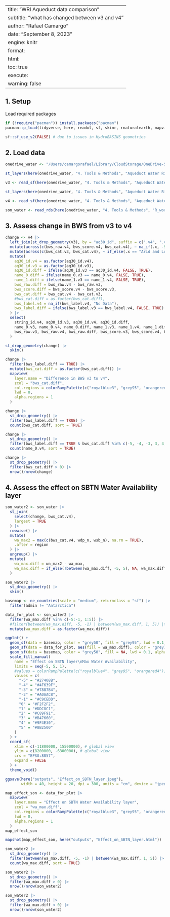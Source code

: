 ----
title: "WRI Aqueduct data comparison"
subtitle: "what has changed between v3 and v4"
author: "Rafael Camargo"
date: "September 8, 2023"
engine: knitr
format:
  html:
    toc: true
execute:
  warning: false    
---

## 1. Setup

Load required packages

```r
if (!require("pacman")) install.packages("pacman")
pacman::p_load(tidyverse, here, readxl, sf, skimr, rnaturalearth, mapview)
```

```r
sf::sf_use_s2(FALSE) # due to issues in HydroBASINS geometries
```

## 2. Load data

```r
onedrive_water <- "/Users/camargorafael/Library/CloudStorage/OneDrive-SharedLibraries-TheBostonConsultingGroup,Inc/Q-NC-Communities - Water"
```

```r
st_layers(here(onedrive_water, "4. Tools & Methods", "Aqueduct Water Risk Atlas", "Aqueduct 3.0", "baseline", "annual", "arcmap", "y2019m07d12_aqueduct30_v01.gdb"))
```

```r
v3 <- read_sf(here(onedrive_water, "4. Tools & Methods", "Aqueduct Water Risk Atlas", "Aqueduct 3.0", "baseline", "annual", "arcmap", "y2019m07d12_aqueduct30_v01.gdb"), layer = "annual")
```

```r
st_layers(here(onedrive_water, "4. Tools & Methods", "Aqueduct Water Risk Atlas", "Aqueduct 4.0", "GDB", "Aq40_Y2023D07M05.gdb"))
```

```r
v4 <- read_sf(here(onedrive_water, "4. Tools & Methods", "Aqueduct Water Risk Atlas", "Aqueduct 4.0", "GDB", "Aq40_Y2023D07M05.gdb"), layer = "baseline_annual")
```

```r
son_water <- read_rds(here(onedrive_water, "4. Tools & Methods", "R_workflows", "assess_water_risk", "constants", "sbtn_son_water.rds"))
```

## 3. Assess change in BWS from v3 to v4

```r
change <- v4 |>
  left_join(st_drop_geometry(v3), by = "aq30_id", suffix = c(".v4", ".v3"), keep = TRUE) |> 
  mutate(across(c(bws_raw.v4, bws_score.v4, bws_cat.v4), ~ na_if(.x, -9999))) |> 
  mutate(across(c(bws_cat.v3, bws_cat.v4), ~ if_else(.x == "Arid and Low Water Use", 5, .x))) |>  
  mutate(
    aq30_id.v4 = as.factor(aq30_id.v4),
    aq30_id.v3 = as.factor(aq30_id.v3),
    aq30_id.diff = ifelse(aq30_id.v3 == aq30_id.v4, FALSE, TRUE),
    name_0.diff = ifelse(name_0.v3 == name_0.v4, FALSE, TRUE),
    name_1.diff = ifelse(name_1.v3 == name_1.v4, FALSE, TRUE),
    bws_raw.diff = bws_raw.v4 - bws_raw.v3,
    bws_score.diff = bws_score.v4 - bws_score.v3,
    bws_cat.diff = bws_cat.v4 - bws_cat.v3,
    #bws_cat.diff = as.factor(bws_cat.diff),
    bws_label.v4 = na_if(bws_label.v4, "No Data"),
    bws_label.diff = ifelse(bws_label.v3 == bws_label.v4, FALSE, TRUE)
  ) |> 
  select(
    string_id.v4, aq30_id.v3, aq30_id.v4, aq30_id.diff,
    name_0.v3, name_0.v4, name_0.diff, name_1.v3, name_1.v4, name_1.diff,
    bws_raw.v3, bws_raw.v4, bws_raw.diff, bws_score.v3, bws_score.v4, bws_score.diff, bws_cat.v3, bws_cat.v4, bws_cat.diff, bws_label.v3, bws_label.v4, bws_label.diff
  )
```

```r
st_drop_geometry(change) |> 
  skim()
```

```r
change |>
  filter(bws_label.diff == TRUE) |>
  mutate(bws_cat.diff = as.factor(bws_cat.diff)) |> 
  mapview(
    layer.name = "Difference in BWS v3 to v4",
    zcol = "bws_cat.diff",
    col.regions = colorRampPalette(c("royalblue3", "grey95", "orangered3"))(10),
    lwd = 0,
    alpha.regions = 1
  )
```

```r
change |>
  st_drop_geometry() |> 
  filter(bws_label.diff == TRUE) |>
  count(bws_cat.diff, sort = TRUE)
```

```r
change |>
  st_drop_geometry() |> 
  filter(bws_label.diff == TRUE & bws_cat.diff %in% c(-5, -4, -3, 3, 4, 5)) |> 
  count(name_0.v4, sort = TRUE)
```

```r
change |>
  st_drop_geometry() |> 
  filter(bws_cat.diff > 0) |> 
  nrow()/nrow(change)
```

## 4. Assess the effect on SBTN Water Availability layer

```r
son_water2 <- son_water |> 
  st_join(
    select(change, bws_cat.v4),
    largest = TRUE
  ) |> 
  rowwise() |> 
  mutate(
    wa_max2 = max(c(bws_cat.v4, wdp_n, wsb_n), na.rm = TRUE),
    .after = region
  ) |> 
  ungroup() |> 
  mutate(
    wa_max.diff = wa_max2 - wa_max,
    wa_max.diff = if_else(!between(wa_max.diff, -5, 5), NA, wa_max.diff)
  )
```

```r
son_water2 |> 
  st_drop_geometry() |> 
  skim()
```

```r
basemap <- ne_countries(scale = "medium", returnclass = "sf") |>
  filter(admin != "Antarctica")
```

```r
data_for_plot <- son_water2 |>
  filter(wa_max.diff %in% c(-5:-1, 1:5)) |> 
  #filter(between(wa_max.diff, -5, -1) | between(wa_max.diff, 1, 5)) |>
  mutate(wa_max.diff = as.factor(wa_max.diff))
```

```r
ggplot() +
  geom_sf(data = basemap, color = "grey50", fill = "grey95", lwd = 0.1, alpha = 1) +
  geom_sf(data = data_for_plot, aes(fill = wa_max.diff), color = "grey70", lwd = 0.01, alpha = 1) +
  geom_sf(data = basemap, color = "grey50", fill = NA, lwd = 0.1, alpha = 1) +
  scale_fill_manual(
    name = "Effect on SBTN layer\nMax Water Availability",
    limits = seq(-5, 5, 1),
    #values = colorRampPalette(c("royalblue4", "grey95", "orangered4"))(11)
    values = c(
      "-5" = "#27408B",
      "-4" = "#4F639F",
      "-3" = "#7887B4",
      "-2" = "#A0AAC8",
      "-1" = "#C9CEDD",
      "0" = "#F2F2F2",
      "1" = "#DDC8C1",
      "2" = "#C89F91",
      "3" = "#B47660",
      "4" = "#9F4E30",
      "5" = "#8B2500"
    )
  ) +
  coord_sf(
    xlim = c(-11800000, 15500000), # global view
    ylim = c(8200000, -6300000), # global view
    crs = "EPSG:8857",
    expand = FALSE
  ) +
  theme_void()
```

```r
ggsave(here("outputs", "Effect_on_SBTN_layer.jpeg"),
       width = 40, height = 20, dpi = 300, units = "cm", device = "jpeg")
```

```r
map_effect_son <- data_for_plot |>
  mapview(
    layer.name = "Effect on SBTN Water Availability layer",
    zcol = "wa_max.diff",
    col.regions = colorRampPalette(c("royalblue3", "grey95", "orangered3"))(10),
    lwd = 0,
    alpha.regions = 1
  )
map_effect_son
```

```r
mapshot(map_effect_son, here("outputs", "Effect_on_SBTN_layer.html"))
```

```r
son_water2 |>
  st_drop_geometry() |> 
  filter(between(wa_max.diff, -5, -1) | between(wa_max.diff, 1, 5)) |>
  count(wa_max.diff, sort = TRUE)
```

```r
son_water2 |>
  st_drop_geometry() |> 
  filter(wa_max.diff > 0) |> 
  nrow()/nrow(son_water2)
```

```r
son_water2 |> 
  st_drop_geometry() |> 
  filter(wa_max.diff < 0) |> 
  nrow()/nrow(son_water2)
```
